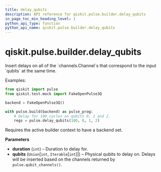 ```yaml
---
title: delay_qubits
description: API reference for qiskit.pulse.builder.delay_qubits
in_page_toc_min_heading_level: 1
python_api_type: function
python_api_name: qiskit.pulse.builder.delay_qubits
---
```


# qiskit.pulse.builder.delay\_qubits

<Function id="qiskit.pulse.builder.delay_qubits" isDedicatedPage={true} github="https://github.com/qiskit/qiskit/tree/stable/0.18/qiskit/pulse/builder.py" signature="delay_qubits(duration, *qubits)">
  Insert delays on all of the `channels.Channel`s that correspond to the input `qubits` at the same time.

  Examples:

  ```python
  from qiskit import pulse
  from qiskit.test.mock import FakeOpenPulse3Q

  backend = FakeOpenPulse3Q()

  with pulse.build(backend) as pulse_prog:
      # Delay for 100 cycles on qubits 0, 1 and 2.
      regs = pulse.delay_qubits(100, 0, 1, 2)
  ```

  <Admonition title="Note" type="note">
    Requires the active builder context to have a backend set.
  </Admonition>

  **Parameters**

  *   **duration** (`int`) – Duration to delay for.
  *   **qubits** (`Union`\[`int`, `Iterable`\[`int`]]) – Physical qubits to delay on. Delays will be inserted based on the channels returned by `pulse.qubit_channels()`.
</Function>

